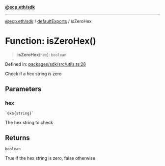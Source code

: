 [**@ecp.eth/sdk**](/sdk-reference/index.mdx)

***

[@ecp.eth/sdk](/sdk-reference/index.mdx) / [defaultExports](/sdk-reference/defaultExports/index.mdx) / isZeroHex

# Function: isZeroHex()

> **isZeroHex**(`hex`): `boolean`

Defined in: [packages/sdk/src/utils.ts:28](https://github.com/ecp-eth/comments-monorepo/blob/main/packages/sdk/src/utils.ts#L28)

Check if a hex string is zero

## Parameters

### hex

`` `0x${string}` ``

The hex string to check

## Returns

`boolean`

True if the hex string is zero, false otherwise

